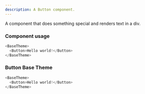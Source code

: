```yaml
---
description: A Button component.
---
```



A component that does something special and renders text in a div.

### Component usage

```js
<BaseTheme>
  <Button>Hello world!</Button>
</BaseTheme>
```

### Button Base Theme

```js live
<BaseTheme>
  <Button>Hello world!</Button>
</BaseTheme>
```
